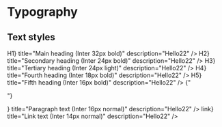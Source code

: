 
<Meta title="Foundations/Typography" />

# Typography

## Text styles

<div className="palette-container">
  <Typo
    tag={<h1>H1</h1>}
    title="Main heading (Inter 32px bold)"
    description="Hello22"
  />
  <Typo
    tag={<h2>H2</h2>}
    title="Secondary heading (Inter 24px bold)"
    description="Hello22"
  />
  <Typo
    tag={<h3>H3</h3>}
    title="Tertiary heading (Inter 24px light)"
    description="Hello22"
  />
  <Typo
    tag={<h4>H4</h4>}
    title="Fourth heading (Inter 18px bold)"
    description="Hello22"
  />
  <Typo
    tag={<h5>H5</h5>}
    title="Fifth heading (Inter 16px bold)"
    description="Hello22"
  />
  <Typo
    tag="text"
    title="General text (Inter 14px normal)"
    description="Hello22"
  />
  <Typo
    tag={<p>{"<p>"}</p>}
    title="Paragraph text (Inter 16px normal)"
    description="Hello22"
  />
  <Typo
    tag={<span style={{ color: "var(--link)" }}>link</span>}
    title="Link text (Inter 14px normal)"
    description="Hello22"
  />
</div>
